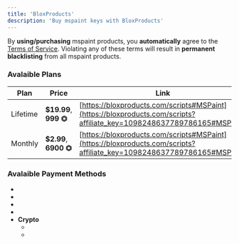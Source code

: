 ```yaml
---
title: 'BloxProducts'
description: 'Buy mspaint keys with BloxProducts'
---
```


<Callout type="warn">By **using/purchasing** mspaint products, you **automatically** agree to the [Terms of Service](https://www.mspaint.cc/tos). Violating any of these terms will result in **permanent blacklisting** from all mspaint products.</Callout>

### Avalaible Plans
| Plan          | Price                   | Link                                                                                                                      |
|-------------- | ----------------------- | ------------------------------------------------------------------------------------------------------------------------- |
| Lifetime      | **$19.99**, **999 ⏣**  | [https://bloxproducts.com/scripts#MSPaint](https://bloxproducts.com/scripts?affiliate_key=1098248637789786165#MSPaint)    |
| Monthly       | **$2.99**, **6900 ⏣** | [https://bloxproducts.com/scripts#MSPaint](https://bloxproducts.com/scripts?affiliate_key=1098248637789786165#MSPaint)    |  

### Avalaible Payment Methods
- <PaymentItem icon="card.svg" name="Credit/Debit Cards" />
- <PaymentItem icon="Robux.svg" name="Robux" />
- <PaymentItem icon="paypal.svg" name="Paypal" />
- <PaymentItem icon="cashapp.svg" name="Cash App" />
- **Crypto**
    - <PaymentItem icon="btc.svg" name="Bitcoin" />
    - <PaymentItem icon="ltc.svg" name="Litecoin" />